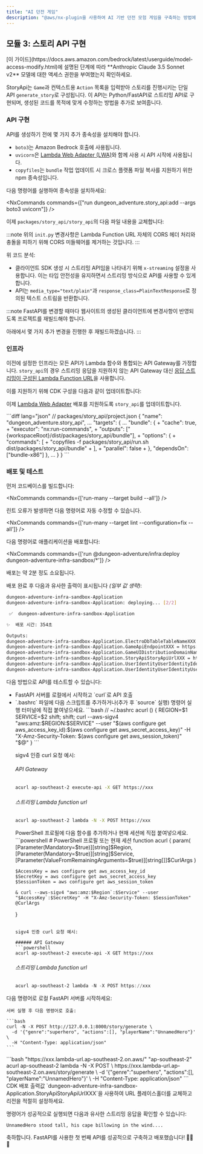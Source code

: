 ```yaml
---
title: "AI 던전 게임"
description: "@aws/nx-plugin을 사용하여 AI 기반 던전 모험 게임을 구축하는 방법에 대한 안내"
---
```






## 모듈 3: 스토리 API 구현

<Aside type="caution">
[이 가이드](https://docs.aws.amazon.com/bedrock/latest/userguide/model-access-modify.html)에 설명된 단계에 따라 **Anthropic Claude 3.5 Sonnet v2** 모델에 대한 액세스 권한을 부여했는지 확인하세요.
</Aside>

StoryApi는 `Game`과 컨텍스트용 `Action` 목록을 입력받아 스토리를 진행시키는 단일 API `generate_story`로 구성됩니다. 이 API는 Python/FastAPI로 스트리밍 API로 구현되며, 생성된 코드를 목적에 맞게 수정하는 방법을 추가로 보여줍니다.

### API 구현

API를 생성하기 전에 몇 가지 추가 종속성을 설치해야 합니다.

- `boto3`는 Amazon Bedrock 호출에 사용됩니다.
- `uvicorn`은 [Lambda Web Adapter (LWA)](https://github.com/awslabs/aws-lambda-web-adapter)와 함께 사용 시 API 시작에 사용됩니다.
- `copyfiles`는 `bundle` 작업 업데이트 시 크로스 플랫폼 파일 복사를 지원하기 위한 npm 종속성입니다.

다음 명령어를 실행하여 종속성을 설치하세요:

<NxCommands commands={["run dungeon_adventure.story_api:add --args boto3 uvicorn"]} />
<InstallCommand pkg="copyfiles" dev />

이제 `packages/story_api/story_api`의 다음 파일 내용을 교체합니다:

<Tabs>
<TabItem label="main.py">
<E2ECode path="dungeon-adventure/3/main.py.template" lang="python" />
</TabItem>
<TabItem label="init.py">
<E2ECode path="dungeon-adventure/3/init.py.template" lang="python" />

:::note
위의 `init.py` 변경사항은 Lambda Function URL 자체의 CORS 헤더 처리와 충돌을 피하기 위해 CORS 미들웨어를 제거하는 것입니다.
:::

</TabItem>
</Tabs>

위 코드 분석:

- 클라이언트 SDK 생성 시 스트리밍 API임을 나타내기 위해 `x-streaming` 설정을 사용합니다. 이는 타입 안전성을 유지하면서 스트리밍 방식으로 API를 사용할 수 있게 합니다.
- API는 `media_type="text/plain"`과 `response_class=PlainTextResponse`로 정의된 텍스트 스트림을 반환합니다.

:::note
FastAPI를 변경할 때마다 웹사이트의 생성된 클라이언트에 변경사항이 반영되도록 프로젝트를 재빌드해야 합니다.

아래에서 몇 가지 추가 변경을 진행한 후 재빌드하겠습니다.
:::

### 인프라

이전에 설정한 <Link path="get_started/tutorials/dungeon-game/1#game-ui-infrastructure">인프라</Link>는 모든 API가 Lambda 함수와 통합되는 API Gateway를 가정합니다. `story_api`의 경우 스트리밍 응답을 지원하지 않는 API Gateway 대신 [응답 스트리밍이 구성된 Lambda Function URL](https://docs.aws.amazon.com/lambda/latest/dg/configuration-response-streaming.html)을 사용합니다.

이를 지원하기 위해 CDK 구성을 다음과 같이 업데이트합니다:

<Tabs>
<TabItem label="story-api.ts">
<E2ECode path="dungeon-adventure/3/story-api.ts.template" lang="typescript" />
</TabItem>
<TabItem label="application-stack.ts">
<E2EDiff before="dungeon-adventure/2/stacks/application-stack.ts.template" after="dungeon-adventure/3/application-stack.ts.template" lang="typescript" />
</TabItem>
</Tabs>

이제 [Lambda Web Adapter](https://github.com/awslabs/aws-lambda-web-adapter) 배포를 지원하도록 `story_api`를 업데이트합니다.

<Tabs>
<TabItem label="run.sh">
<E2ECode path="dungeon-adventure/3/run.sh.template" lang="bash" />
</TabItem>
<TabItem label="project.json">
```diff lang="json"
// packages/story_api/project.json
{
  "name": "dungeon_adventure.story_api",
  ...
  "targets": {
    ...
    "bundle": {
+      "cache": true,
+      "executor": "nx:run-commands",
+      "outputs": ["{workspaceRoot}/dist/packages/story_api/bundle"],
+      "options": {
+        "commands": [
+          "copyfiles -f packages/story_api/run.sh dist/packages/story_api/bundle"
+        ],
+        "parallel": false
+      },
      "dependsOn": ["bundle-x86"]
    },
    ...
  }
}
```
</TabItem>
</Tabs>

### 배포 및 테스트

먼저 코드베이스를 빌드합니다:

<NxCommands commands={['run-many --target build --all']} />

<Aside type="tip">
린트 오류가 발생하면 다음 명령어로 자동 수정할 수 있습니다.

<NxCommands commands={['run-many --target lint --configuration=fix --all']} />
</Aside>

다음 명령어로 애플리케이션을 배포합니다:

<NxCommands commands={['run @dungeon-adventure/infra:deploy dungeon-adventure-infra-sandbox/*']} />

배포는 약 2분 정도 소요됩니다.

배포 완료 후 다음과 유사한 출력이 표시됩니다 _(일부 값 생략)_:

```bash
dungeon-adventure-infra-sandbox-Application
dungeon-adventure-infra-sandbox-Application: deploying... [2/2]

 ✅  dungeon-adventure-infra-sandbox-Application

✨  배포 시간: 354초

Outputs:
dungeon-adventure-infra-sandbox-Application.ElectroDbTableTableNameXXX = dungeon-adventure-infra-sandbox-Application-ElectroDbTableXXX-YYY
dungeon-adventure-infra-sandbox-Application.GameApiEndpointXXX = https://xxx.execute-api.region.amazonaws.com/prod/
dungeon-adventure-infra-sandbox-Application.GameUIDistributionDomainNameXXX = xxx.cloudfront.net
dungeon-adventure-infra-sandbox-Application.StoryApiStoryApiUrlXXX = https://xxx.lambda-url.ap-southeast-2.on.aws/
dungeon-adventure-infra-sandbox-Application.UserIdentityUserIdentityIdentityPoolIdXXX = region:xxx
dungeon-adventure-infra-sandbox-Application.UserIdentityUserIdentityUserPoolIdXXX = region_xxx
```

다음 방법으로 API를 테스트할 수 있습니다:
<ul>
<li>FastAPI 서버를 로컬에서 시작하고 `curl`로 API 호출</li>
<li>
<Drawer title="Sigv4 활성화 curl" trigger="배포된 API를 sigv4 활성화 curl로 직접 호출">

<Tabs>
  <TabItem label="Bash/Linux/macOS">
`.bashrc` 파일에 다음 스크립트를 추가하거나(추가 후 `source` 실행) 명령어 실행 터미널에 직접 붙여넣으세요.
```bash
// ~/.bashrc
acurl () {
    REGION=$1
    SERVICE=$2
    shift; shift;
    curl --aws-sigv4 "aws:amz:$REGION:$SERVICE" --user "$(aws configure get aws_access_key_id):$(aws configure get aws_secret_access_key)" -H "X-Amz-Security-Token: $(aws configure get aws_session_token)" "$@"
}
```

sigv4 인증 curl 요청 예시:

###### API Gateway
```bash
acurl ap-southeast-2 execute-api -X GET https://xxx
```

###### 스트리밍 Lambda function url
```bash
acurl ap-southeast-2 lambda -N -X POST https://xxx
```
  </TabItem>
  <TabItem label="Windows PowerShell">
PowerShell 프로필에 다음 함수를 추가하거나 현재 세션에 직접 붙여넣으세요.
```powershell
# PowerShell 프로필 또는 현재 세션
function acurl {
    param(
        [Parameter(Mandatory=$true)][string]$Region,
        [Parameter(Mandatory=$true)][string]$Service,
        [Parameter(ValueFromRemainingArguments=$true)][string[]]$CurlArgs
    )

    $AccessKey = aws configure get aws_access_key_id
    $SecretKey = aws configure get aws_secret_access_key
    $SessionToken = aws configure get aws_session_token

    & curl --aws-sigv4 "aws:amz:$Region`:$Service" --user "$AccessKey`:$SecretKey" -H "X-Amz-Security-Token: $SessionToken" @CurlArgs
}
```

sigv4 인증 curl 요청 예시:

###### API Gateway
```powershell
acurl ap-southeast-2 execute-api -X GET https://xxx
```

###### 스트리밍 Lambda function url
```powershell
acurl ap-southeast-2 lambda -N -X POST https://xxx
```
  </TabItem>
</Tabs>

</Drawer>
</li>
</ul>

<Tabs>
  <TabItem label="Local">
  다음 명령어로 로컬 FastAPI 서버를 시작하세요:
    <NxCommands commands={["run dungeon_adventure.story_api:serve"]} />

    서버 실행 후 다음 명령어로 호출:

    ```bash
    curl -N -X POST http://127.0.0.1:8000/story/generate \
      -d '{"genre":"superhero", "actions":[], "playerName":"UnnamedHero"}' \
      -H "Content-Type: application/json"
    ```
  </TabItem>
  <TabItem label="Deployed">
```bash "https://xxx.lambda-url.ap-southeast-2.on.aws/" "ap-southeast-2"
acurl ap-southeast-2 lambda -N -X POST \
  https://xxx.lambda-url.ap-southeast-2.on.aws/story/generate \
  -d '{"genre":"superhero", "actions":[], "playerName":"UnnamedHero"}' \
  -H "Content-Type: application/json"
```
    <Aside type="caution">
    CDK 배포 출력값 `dungeon-adventure-infra-sandbox-Application.StoryApiStoryApiUrlXXX`을 사용하여 URL 플레이스홀더를 교체하고 리전을 적절히 설정하세요.
    </Aside>
  </TabItem>
</Tabs>

명령어가 성공적으로 실행되면 다음과 유사한 스트리밍 응답을 확인할 수 있습니다:

```
UnnamedHero stood tall, his cape billowing in the wind....
```

축하합니다. FastAPI를 사용한 첫 번째 API를 성공적으로 구축하고 배포했습니다! 🎉🎉🎉